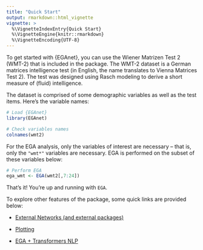 ```yaml
---
title: "Quick Start"
output: rmarkdown::html_vignette
vignette: >
  %\VignetteIndexEntry{Quick Start}
  %\VignetteEngine{knitr::rmarkdown}
  %\VignetteEncoding{UTF-8}
---
```


To get started with {EGAnet}, you can use the Wiener Matrizen Test 2 (WMT-2) that is included in the package. The WMT-2 dataset is a German matrices intelligence test (in English, the name translates to Vienna Matrices Test 2). The test was designed using Rasch modeling to derive a short measure of (fluid) intelligence.

The dataset is comprised of some demographic variables as well as the test items. Here's the variable names:

```r
# Load {EGAnet}
library(EGAnet)

# Check variables names
colnames(wmt2)
```

For the EGA analysis, only the variables of interest are necessary -- that is, only the `"wmt*"` variables are necessary. EGA is performed on the subset of these variables below:

```r
# Perform EGA
ega_wmt <- EGA(wmt2[,7:24])
```

That's it! You're up and running with `EGA`.

To explore other features of the package, some quick links are provided below:

+   [External Networks (and external packages)](modular-approach.html)

+   [Plotting](plotting.html)

+   [EGA + Transformers NLP](ega-nlp.html)